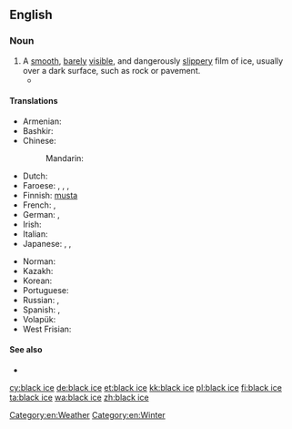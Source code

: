 ==English==
{{wikiversity lecture}}

===Noun===
{{en-noun|head=[[black]] [[ice]]|-}}

# A [[smooth]], [[barely]] [[visible]], and dangerously [[slippery]] film of ice, usually over a dark surface, such as rock or pavement.
#* {{quote-news|1965|December 25||Oregon Bus Crash Kills 12, Hurts 27|New York Times
|page=30|url=http://select.nytimes.com/gst/abstract.html?res=F20614F93F5A157A93C7AB1789D95F418685F9
|passage=He said the bus struck a patch of '''black ice''', or freshly formed ice as yet invisible on the road surface, just after he had passed a trailer truck. }}

====Translations====
{{trans-top|invisible film of ice}}
* Armenian: {{t|hy|մերկասառույց|sc=Armn}}
* Bashkir: {{t|ba|боҙлауыҡ|sc=Cyrl}}
* Chinese:
*: Mandarin: {{t|cmn|黑冰|tr=hēibīng|sc=Hani}}
* Dutch: {{t+|nl|ijzel|m}}
* Faroese: {{t|fo|svartakálk|n}}, {{t|fo|svarthálka|f}}, {{t|fo|svartagler|n}}, {{t|fo|vátagler|n}}
* Finnish: [[musta#Finnish|musta]] {{t+|fi|jää}}
* French: {{t+|fr|verglas|m}}, {{t+|fr|glace noire|f}}
* German: {{t+|de|Glatteis|n}}, {{t+|de|Blitzeis|n}}
* Irish: {{t|ga|oighear dubh|m}}
* Italian: {{t|it|vetrone|m}}
* Japanese: {{t|ja|黒氷|tr=くろこおり, kurokōri|sc=Jpan}}, {{t|ja|透明氷|tr=とうめいこおり, tōmeikōri|sc=Jpan}}, {{t|ja|雨氷|tr=うひょう, uhyō, あめごおり, amegōri|sc=Jpan}} {{qualifier|freezing rain}}
{{trans-mid}}
* Norman: {{t|nrf|verglias|m}}
* Kazakh: {{t|kk|көктайғақ|sc=Cyrl}}
* Korean: {{t+|ko|살얼음|sc=Hang}}
* Portuguese: {{t|pt|gelo negro|m}}
* Russian: {{t+|ru|гололе́дица|f|sc=Cyrl}}, {{t+|ru|гололёд|m|sc=Cyrl}} {{qualifier|glaze ice, freezing rain}}
* Spanish: {{t|es|placa de hielo|f}}, {{t|es|verglás|m}}
* Volapük: {{t|vo|frodaglad}}
* West Frisian: {{t|fy|izel|m}}
{{trans-bottom}}

====See also====
* {{pedialite}}

[[Category:en:Weather]]
[[Category:en:Winter]]

[[cy:black ice]]
[[de:black ice]]
[[et:black ice]]
[[kk:black ice]]
[[pl:black ice]]
[[fi:black ice]]
[[ta:black ice]]
[[wa:black ice]]
[[zh:black ice]]
